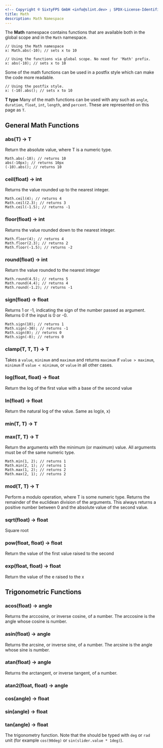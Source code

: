 ```yaml
---
<!-- Copyright © SixtyFPS GmbH <info@slint.dev> ; SPDX-License-Identifier: MIT -->
title: Math
description: Math Namespace
---
```



The **Math** namespace contains functions that are available both in the global scope and in the `Math` namespace.

```slint no-test
// Using the Math namespace
x: Math.abs(-10); // sets x to 10

```

```slint no-test
// Using the functions via global scope. No need for 'Math' prefix.
x: abs(-10); // sets x to 10

```

Some of the math functions can be used in a postfix style which can make the code more readable.
```slint no-test
// Using the postfix style.
x: (-10).abs(); // sets x to 10
```

**T type**
Many of the math functions can be used with any <Link type="NumericTypes" label="numeric type"/> such as `angle`, `duration`, `float`, `int`, `length`, and `percent`. These are represented on this page as `T`.

## General Math Functions
### abs(T) -> T

Return the absolute value, where T is a numeric type.
```slint no-test
Math.abs(-10); // returns 10
abs(-10px); // returns 10px
(-10).abs(); // returns 10
```

### ceil(float) -> int
Returns the value rounded up to the nearest integer.
```slint no-test
Math.ceil(4); // returns 4
Math.ceil(2.3); // returns 3
Math.ceil(-1.5); // returns -1
```
### floor(float) -> int
Returns the value rounded down to the nearest integer.
```slint no-test
Math.floor(4); // returns 4
Math.floor(2.3); // returns 2
Math.floor(-1.5); // returns -2
```

### round(float) -> int
Return the value rounded to the nearest integer
```slint no-test
Math.round(4.5); // returns 5
Math.round(4.4); // returns 4
Math.round(-1.2); // returns -1
```

### sign(float) -> float
Returns 1 or -1, indicating the sign of the number passed as argument. Returns 0 if the input is 0 or -0.
```slint no-test
Math.sign(10); // returns 1
Math.sign(-30); // returns -1
Math.sign(0); // returns 0
Math.sign(-0); // returns 0
```

### clamp(T, T, T) -> T

Takes a `value`, `minimum` and `maximum` and returns `maximum` if
`value > maximum`, `minimum` if `value < minimum`, or `value` in all other cases.

### log(float, float) -> float

Return the log of the first value with a base of the second value

### ln(float) -> float

Return the natural log of the value. Same as log(e, x)

### min(T, T) -> T
### max(T, T) -> T

Return the arguments with the minimum (or maximum) value. All arguments must be of the same numeric type.
```slint no-test
Math.min(1, 2); // returns 1
Math.min(2, 1); // returns 1
Math.max(1, 2); // returns 2
Math.max(2, 1); // returns 2
```

### mod(T, T) -> T

Perform a modulo operation, where T is some numeric type.
Returns the remainder of the euclidean division of the arguments.
This always returns a positive number between 0 and the absolute value of the second value.


### sqrt(float) -> float

Square root

### pow(float, float) -> float

Return the value of the first value raised to the second

### exp(float, float) -> float

Return the value of the e raised to the x

## Trigonometric Functions
### acos(float) -> angle
Returns the arccosine, or inverse cosine, of a number. The arccosine is the angle whose cosine is number.


### asin(float) -> angle
Returns the arcsine, or inverse sine, of a number. The arcsine is the angle whose sine is number.

### atan(float) -> angle
Returns the arctangent, or inverse tangent, of a number.

### atan2(float, float) -> angle

### cos(angle) -> float

### sin(angle) -> float

### tan(angle) -> float

The trigonometry function. Note that the should be typed with `deg` or `rad` unit
(for example `cos(90deg)` or `sin(slider.value * 1deg)`).
